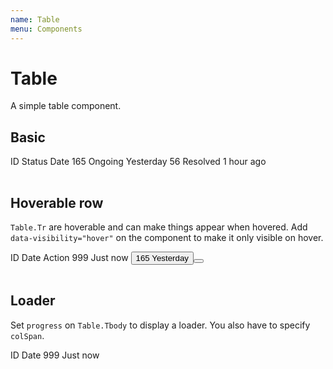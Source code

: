 ```yaml
---
name: Table
menu: Components
---
```



# Table

A simple table component.

## Basic

<Playground>
  <Table>
    <Table.Thead>
      <Table.Tr>
        <Table.Th>ID</Table.Th>
        <Table.Th>Status</Table.Th>
        <Table.Th>Date</Table.Th>
      </Table.Tr>
    </Table.Thead>
    <Table.Tbody>
      <Table.Tr>
        <Table.Td>165</Table.Td>
        <Table.Td>Ongoing</Table.Td>
        <Table.Td>Yesterday</Table.Td>
      </Table.Tr>
      <Table.Tr>
        <Table.Td>56</Table.Td>
        <Table.Td>Resolved</Table.Td>
        <Table.Td>1 hour ago</Table.Td>
      </Table.Tr>
    </Table.Tbody>
  </Table>
</Playground>

## Hoverable row

`Table.Tr` are hoverable and can make things appear when hovered. Add `data-visibility="hover"` on the component to make it only visible on hover.

<Playground>
  <Table>
    <Table.Thead>
      <Table.Tr>
        <Table.Th>ID</Table.Th>
        <Table.Th>Date</Table.Th>
        <Table.Th>Action</Table.Th>
      </Table.Tr>
    </Table.Thead>
    <Table.Tbody>
      <Table.Tr>
        <Table.Td>999</Table.Td>
        <Table.Td>Just now</Table.Td>
        <Table.Td>
          <Button size="sm" icon="eye" data-visibility="hover" />
        </Table.Td>
      </Table.Tr>
      <Table.Tr>
        <Table.Td>165</Table.Td>
        <Table.Td>Yesterday</Table.Td>
        <Table.Td>
          <Button size="sm" icon="eye" data-visibility="hover" />
        </Table.Td>
      </Table.Tr>
    </Table.Tbody>
  </Table>
</Playground>

## Loader

Set `progress` on `Table.Tbody` to display a loader. You also have to specify `colSpan`.

<Playground>
  <Table>
    <Table.Thead>
      <Table.Tr>
        <Table.Th>ID</Table.Th>
        <Table.Th>Date</Table.Th>
      </Table.Tr>
    </Table.Thead>
    <Table.Tbody progress colSpan={2}>
      <Table.Tr>
        <Table.Td>999</Table.Td>
        <Table.Td>Just now</Table.Td>
      </Table.Tr>
    </Table.Tbody>
  </Table>
</Playground>
